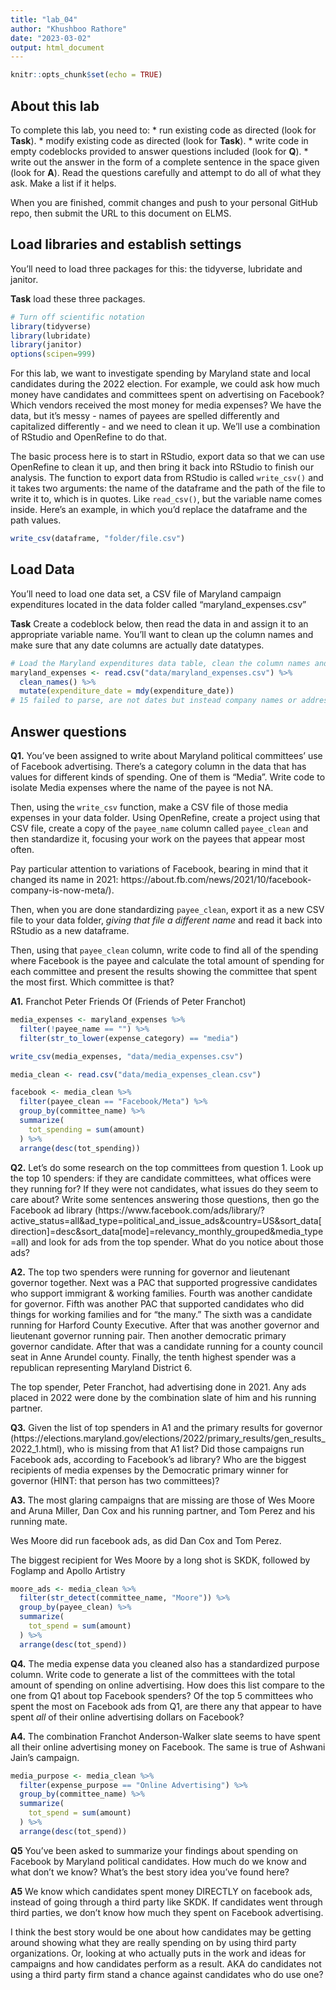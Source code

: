 ```yaml
---
title: "lab_04"
author: "Khushboo Rathore"
date: "2023-03-02"
output: html_document
---
```


```r
knitr::opts_chunk$set(echo = TRUE)
```

## About this lab

To complete this lab, you need to: \* run existing code as directed (look for **Task**). \* modify existing code as directed (look for **Task**). \* write code in empty codeblocks provided to answer questions included (look for **Q**). \* write out the answer in the form of a complete sentence in the space given (look for **A**). Read the questions carefully and attempt to do all of what they ask. Make a list if it helps.

When you are finished, commit changes and push to your personal GitHub repo, then submit the URL to this document on ELMS.

## Load libraries and establish settings

You'll need to load three packages for this: the tidyverse, lubridate and janitor.

**Task** load these three packages.

```r
# Turn off scientific notation
library(tidyverse)
library(lubridate)
library(janitor)
options(scipen=999)

```

For this lab, we want to investigate spending by Maryland state and local candidates during the 2022 election. For example, we could ask how much money have candidates and committees spent on advertising on Facebook? Which vendors received the most money for media expenses? We have the data, but it's messy - names of payees are spelled differently and capitalized differently - and we need to clean it up. We'll use a combination of RStudio and OpenRefine to do that.

The basic process here is to start in RStudio, export data so that we can use OpenRefine to clean it up, and then bring it back into RStudio to finish our analysis. The function to export data from RStudio is called `write_csv()` and it takes two arguments: the name of the dataframe and the path of the file to write it to, which is in quotes. Like `read_csv()`, but the variable name comes inside. Here's an example, in which you'd replace the dataframe and the path values.

```r
write_csv(dataframe, "folder/file.csv")
```


## Load Data

You'll need to load one data set, a CSV file of Maryland campaign expenditures located in the data folder called "maryland_expenses.csv"

**Task** Create a codeblock below, then read the data in and assign it to an appropriate variable name. You'll want to clean up the column names and make sure that any date columns are actually date datatypes.

```r
# Load the Maryland expenditures data table, clean the column names and convert columns with dates into actual dates.
maryland_expenses <- read.csv("data/maryland_expenses.csv") %>% 
  clean_names() %>%
  mutate(expenditure_date = mdy(expenditure_date))
# 15 failed to parse, are not dates but instead company names or addresses
```

## Answer questions

**Q1.** You've been assigned to write about Maryland political committees' use of Facebook advertising. There's a category column in the data that has values for different kinds of spending. One of them is "Media". Write code to isolate Media expenses where the name of the payee is not NA. 

Then, using the `write_csv` function, make a CSV file of those media expenses in your data folder. Using OpenRefine, create a project using that CSV file, create a copy of the `payee_name` column called `payee_clean` and then standardize it, focusing your work on the payees that appear most often. 

Pay particular attention to variations of Facebook, bearing in mind that it changed its name in 2021: https://about.fb.com/news/2021/10/facebook-company-is-now-meta/).

Then, when you are done standardizing `payee_clean`, export it as a new CSV file to your data folder, *giving that file a different name* and read it back into RStudio as a new dataframe.

Then, using that `payee_clean` column, write code to find all of the spending where Facebook is the payee and calculate the total amount of spending for each committee and present the results showing the committee that spent the most first. Which committee is that?

**A1.**
Franchot Peter Friends Of (Friends of Peter Franchot)
```r
media_expenses <- maryland_expenses %>% 
  filter(!payee_name == "") %>% 
  filter(str_to_lower(expense_category) == "media")

write_csv(media_expenses, "data/media_expenses.csv")

media_clean <- read.csv("data/media_expenses_clean.csv")

facebook <- media_clean %>% 
  filter(payee_clean == "Facebook/Meta") %>% 
  group_by(committee_name) %>% 
  summarize(
    tot_spending = sum(amount)
  ) %>% 
  arrange(desc(tot_spending))

```

**Q2.** Let's do some research on the top committees from question 1. Look up the top 10 spenders: if they are candidate committees, what offices were they running for? If they were not candidates, what issues do they seem to care about? Write some sentences answering those questions, then go the Facebook ad library (https://www.facebook.com/ads/library/?active_status=all&ad_type=political_and_issue_ads&country=US&sort_data\[direction\]=desc&sort_data\[mode\]=relevancy_monthly_grouped&media_type=all) and look for ads from the top spender. What do you notice about those ads?

**A2.** 
The top two spenders were running for governor and lieutenant governor together. Next was a PAC that supported progressive candidates who support immigrant & working families. Fourth was another candidate for governor. Fifth was another PAC that supported candidates who did things for working families and for "the many." The sixth was a candidate running for Harford County Executive. After that was another governor and lieutenant governor running pair. Then another democratic primary governor candidate. After that was a candidate running for a county council seat in Anne Arundel county. Finally, the tenth highest spender was a republican representing Maryland District 6.

The top spender, Peter Franchot, had advertising done in 2021. Any ads placed in 2022 were done by the combination slate of him and his running partner. 

**Q3.** Given the list of top spenders in A1 and the primary results for governor (https://elections.maryland.gov/elections/2022/primary_results/gen_results_2022_1.html), who is missing from that A1 list? Did those campaigns run Facebook ads, according to Facebook's ad library? Who are the biggest recipients of media expenses by the Democratic primary winner for governor (HINT: that person has two committees)?

**A3.** 
The most glaring campaigns that are missing are those of Wes Moore and Aruna Miller, Dan Cox and his running partner, and Tom Perez and his running mate.

Wes Moore did run facebook ads, as did Dan Cox and Tom Perez.

The biggest recipient for Wes Moore by a long shot is SKDK, followed by Foglamp and Apollo Artistry
```r
moore_ads <- media_clean %>% 
  filter(str_detect(committee_name, "Moore")) %>% 
  group_by(payee_clean) %>% 
  summarize(
    tot_spend = sum(amount)
  ) %>% 
  arrange(desc(tot_spend))
```

**Q4.** The media expense data you cleaned also has a standardized purpose column. Write code to generate a list of the committees with the total amount of spending on online advertising. How does this list compare to the one from Q1 about top Facebook spenders? Of the top 5 committees who spent the most on Facebook ads from Q1, are there any that appear to have spent *all* of their online advertising dollars on Facebook?

**A4.** 
The combination Franchot Anderson-Walker slate seems to have spent all their online advertising money on Facebook. The same is true of Ashwani Jain's campaign.
```r
media_purpose <- media_clean %>% 
  filter(expense_purpose == "Online Advertising") %>% 
  group_by(committee_name) %>% 
  summarize(
    tot_spend = sum(amount)
  ) %>% 
  arrange(desc(tot_spend))
```

**Q5** You've been asked to summarize your findings about spending on Facebook by Maryland political candidates. How much do we know and what don't we know? What's the best story idea you've found here?

**A5**
We know which candidates spent money DIRECTLY on facebook ads, instead of going through a third party like SKDK. If candidates went through third parties, we don't know how much they spent on Facebook advertising. 

I think the best story would be one about how candidates may be getting around showing what they are really spending on by using third party organizations. Or, looking at who actually puts in the work and ideas for campaigns and how candidates perform as a result. AKA do candidates not using a third party firm stand a chance against candidates who do use one?